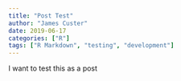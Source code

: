 ```yaml
---
title: "Post Test"
author: "James Custer"
date: 2019-06-17
categories: ["R"]
tags: ["R Markdown", "testing", "development"]
---
```


I want to test this as a post